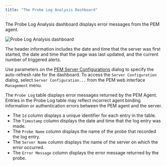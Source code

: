 ```yaml
---
title: "The Probe Log Analysis Dashboard"
---
```


<div id="probe_log_analysis_dashboard" class="registered_link"></div>

The Probe Log Analysis dashboard displays error messages from the PEM agent.

![Probe Log Analysis dashboard](../../images/probe_log_analysis.png)

The header information includes the date and time that the server was first started, the date and time that the page was last updated, and the current number of triggered alerts.

Use parameters on the [PEM Server Configurations](../../04_toc_pem_features/02_pem_server_config/#pem_server_config) dialog to specify the auto-refresh rate for the dashboard. To access the `Server Configuration` dialog, select `Server Configuration...` from the PEM web interface `Management` menu.

The `Probe Log` table displays error messages returned by the PEM Agent. Entries in the Probe Log table may reflect incorrect agent binding information or authentication errors between the PEM agent and the server.

-   The `Id` column displays a unique identifier for each entry in the table.
-   The `Timestamp` column displays the date and time that the log entry was made.
-   The `Probe Name` column displays the name of the probe that recorded the log entry.
-   The `Server Name` column displays the name of the server on which the error occurred.
-   The `Error Message` column displays the error message returned by the probe.
